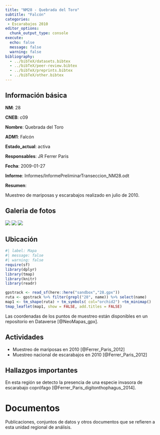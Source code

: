 ```yaml
---
title: "NM28 - Quebrada del Toro"
subtitle: "Falcón"
categories:
 - Escarabajos 2010
editor_options: 
  chunk_output_type: console
execute:
  echo: false 
  message: false
  warning: false
bibliography: 
  - ../bibTeX/datasets.bibtex
  - ../bibTeX/peer-review.bibtex
  - ../bibTeX/preprints.bibtex
  - ../bibTeX/other.bibtex
---
```


## Información básica

**NM**: 28

**CNEB**: c09

**Nombre**: Quebrada del Toro

**ADM1**: Falcón

**Estado_actual**: activa

**Responsables**: JR Ferrer Paris

**Fecha**: 2009-01-27

**Informe**: Informes/InformePreliminarTranseccion_NM28.odt

**Resumen**: <p>Muestreo de mariposas y escarabajos realizado en julio de 2010.</p>

## Galeria de fotos

![](fotos/NM28.jpg)
![](fotos/NM28-alt.jpg)
![](fotos/NM28-veg.jpg)

## Ubicación

```r
#| label: Mapa
#| message: false
#| warning: false
require(sf)
library(dplyr)
library(tmap)
library(knitr)
library(readr)

gpstrack <- read_sf(here::here("sandbox","28.gpx"))
ruta <- gpstrack %>% filter(grepl("28", name)) %>% select(name) 
map1 <- tm_shape(ruta) + tm_symbols( col="orchid2") +tm_minimap()
tmap_leaflet(map1, show = FALSE, add.titles = FALSE)
```

Las coordenadas de los puntos de muestreo están disponibles en un repositorio en Dataverse [@NeoMapas_gpx].


## Actividades

- Muestreo de mariposas en 2010 [@Ferrer_Paris_2012]
- Muestreo nacional de escarabajos en 2010 [@Ferrer_Paris_2012]


## Hallazgos importantes

En esta región se detecto la presencia de una especie invasora de escarabajo coprófago [@Ferrer_Paris_digitonthophagus_2014].


# Documentos

Publicaciones, conjuntos de datos y otros documentos que se refieren a esta unidad regional de análisis.

::: {#refs}
:::

